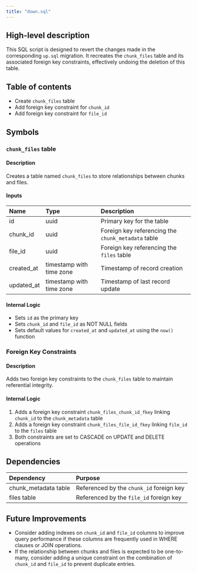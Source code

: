 ```yaml
---
title: "down.sql"
---
```


## High-level description
This SQL script is designed to revert the changes made in the corresponding `up.sql` migration. It recreates the `chunk_files` table and its associated foreign key constraints, effectively undoing the deletion of this table.

## Table of contents
- Create `chunk_files` table
- Add foreign key constraint for `chunk_id`
- Add foreign key constraint for `file_id`

## Symbols

### `chunk_files` table
#### Description
Creates a table named `chunk_files` to store relationships between chunks and files.

#### Inputs
| Name | Type | Description |
|:-----|:-----|:------------|
| id | uuid | Primary key for the table |
| chunk_id | uuid | Foreign key referencing the `chunk_metadata` table |
| file_id | uuid | Foreign key referencing the `files` table |
| created_at | timestamp with time zone | Timestamp of record creation |
| updated_at | timestamp with time zone | Timestamp of last record update |

#### Internal Logic
- Sets `id` as the primary key
- Sets `chunk_id` and `file_id` as NOT NULL fields
- Sets default values for `created_at` and `updated_at` using the `now()` function

### Foreign Key Constraints
#### Description
Adds two foreign key constraints to the `chunk_files` table to maintain referential integrity.

#### Internal Logic
1. Adds a foreign key constraint `chunk_files_chunk_id_fkey` linking `chunk_id` to the `chunk_metadata` table
2. Adds a foreign key constraint `chunk_files_file_id_fkey` linking `file_id` to the `files` table
3. Both constraints are set to CASCADE on UPDATE and DELETE operations

## Dependencies
| Dependency | Purpose |
|:-----------|:--------|
| chunk_metadata table | Referenced by the `chunk_id` foreign key |
| files table | Referenced by the `file_id` foreign key |

## Future Improvements
- Consider adding indexes on `chunk_id` and `file_id` columns to improve query performance if these columns are frequently used in WHERE clauses or JOIN operations.
- If the relationship between chunks and files is expected to be one-to-many, consider adding a unique constraint on the combination of `chunk_id` and `file_id` to prevent duplicate entries.